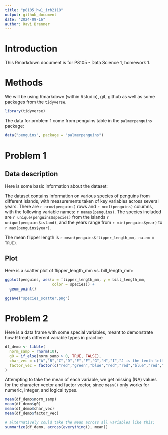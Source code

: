 ```yaml
---
title: "p8105_hw1_irb2118"
output: github_document
date: "2024-09-16"
author: Ravi Brenner
---
```


# Introduction

This Rmarkdown document is for P8105 - Data Science 1, homework 1.

# Methods

We will be using Rmarkdown (within Rstudio), git, github as well as some packages from the `tidyverse`.

```r
library(tidyverse)
```

The data for problem 1 come from penguins table in the `palmerpenguins` package:

```r
data("penguins", package = "palmerpenguins")
```

# Problem 1

## Data description
Here is some basic information about the dataset:

The dataset contains information on various species of penguins from different islands, with measurements taken of key variables across several years. There are `r nrow(penguins)` rows and `r ncol(penguins)` columns, with the following variable names:
`r names(penguins)`. The species included are `r unique(penguins$species)` from the islands `r unique(penguins$island)`, and the years range from `r min(penguins$year)` to `r max(penguins$year)`.

The mean flipper length is `r mean(penguins$flipper_length_mm, na.rm = TRUE)`.

## Plot
Here is a scatter plot of flipper_length_mm vs. bill_length_mm:
```r
ggplot(penguins, aes(x = flipper_length_mm, y = bill_length_mm,
                     color = species)) + 
  geom_point()

ggsave("species_scatter.png")
```

# Problem 2
Here is a data frame with some special variables, meant to demonstrate how R treats different variable types in practice
```r
df_demo <- tibble(
  norm_samp = rnorm(10),
  g0 = if_else(norm_samp > 0, TRUE, FALSE),
  char_vec = c("A","B","C","D","E","F","G","H","I","J is the tenth letter"),
  factor_vec = factor(c("red","green","blue","red","red","blue","red","green","blue","blue"))
)
```

Attempting to take the mean of each variable, we get missing (NA) values for the character vector and factor vector, since  `mean()` only works for numeric, integer, and logical types.
```r
mean(df_demo$norm_samp)
mean(df_demo$g0)
mean(df_demo$char_vec)
mean(df_demo$factor_vec)

# alternatively could take the mean across all variables like this:
summarize(df_demo, across(everything(), mean))
```




